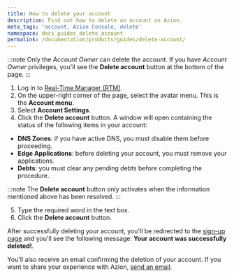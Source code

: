 ```yaml
---
title: How to delete your account
description: Find out how to delete an account on Azion.
meta_tags: 'account, Azion Console, delete'
namespace: docs_guides_delete_account
permalink: /documentation/products/guides/delete-account/
---
```


:::note
Only the *Account Owner* can delete the account. If you have *Account Owner* privileges, you'll see the **Delete account** button at the bottom of the page.
:::

1. Log in to [Real-Time Manager (RTM)](https://manager.azion.com/).
2. On the upper-right corner of the page, select the avatar menu. This is the **Account menu**.
3. Select **Account Settings**.
4. Click the **Delete account** button. A window will open containing the status of the following items in your account:

- **DNS Zones**: if you have active DNS, you must disable them before proceeding.
- **Edge Applications**: before deleting your account, you must remove your applications.
- **Debts**: you must clear any pending debts before completing the procedure.

:::note
The **Delete account** button only activates when the information mentioned above has been resolved.
:::

5. Type the required word in the text box.
6. Click the **Delete account** button.

After successfully deleting your account, you'll be redirected to the [sign-up page](https://manager.azion.com/signup/) and you'll see the following message: **Your account was successfully deleted!**.

You'll also receive an email confirming the deletion of your account. If you want to share your experience with Azion, [send an email](mailto:feedback@azion.com).
